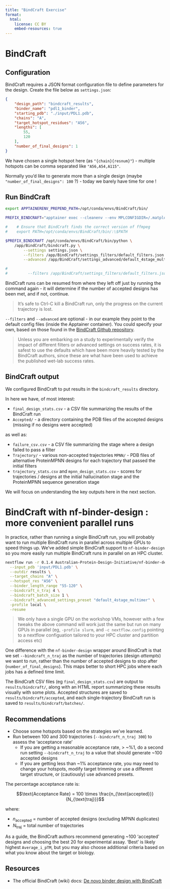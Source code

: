 ```yaml
---
title: "BindCraft Exercise"
format:
  html:
    license: CC BY
    embed-resources: true
---
```


# BindCraft

## Configuration

BindCraft requires a JSON format configuration file to define parameters for the design. Create the file below as `settings.json`:

```json
{
    "design_path": "bindcraft_results",
    "binder_name": "pdl1_binder",
    "starting_pdb": "./input/PDL1.pdb",
    "chains": "A",
    "target_hotspot_residues": "A56",
    "lengths": [
        55,
        120
    ],
    "number_of_final_designs": 1
}
```

We have chosen a single hotspot here (as `"{chain}{resnum}"`) - multiple hotspots can be comma separated like `"A56,A54,A115"`.

Normally you'd like to generate more than a single design (maybe `"number_of_final_designs": 100` ?) - today we barely have time for one !

## Run BindCraft

```bash
export APPTAINERENV_PREPEND_PATH=/opt/conda/envs/BindCraft/bin/

PREFIX_BINDCRAFT="apptainer exec --cleanenv --env MPLCONFIGDIR=/.matplotlib -B $(mktemp -d):/.matplotlib --nv docker://ghcr.io/australian-protein-design-initiative/containers/bindcraft:05702c4_nv-cuda12 "

#    # Ensure that BindCraft finds the correct version of ffmpeg
#    export PATH=/opt/conda/envs/BindCraft/bin/:\$PATH

$PREFIX_BINDCRAFT /opt/conda/envs/BindCraft/bin/python \
    /app/BindCraft/bindcraft.py \
        --settings settings.json \
        --filters /app/BindCraft/settings_filters/default_filters.json \
        --advanced /app/BindCraft/settings_advanced/default_4stage_multimer.json

# 
#         --filters /app/BindCraft/settings_filters/default_filters.json \
```

BindCraft runs can be resumed from where they left off just by running the command again - it will determine if the number of accepted designs has been met, and if not, continue.

> It's safe to Ctrl-C kill a BindCraft run, only the progress on the current trajectory is lost.

`--filters` and `--advanced` are optional - in our example they point to the default config files (inside the Apptainer container). You could specify your own, based on those found in the [BindCraft Github repository](https://github.com/martinpacesa/BindCraft/).

> Unless you are embarking on a study to experimentally verify the impact of different filters or advanced settings on success rates, it is safest to use the defaults which have been more heavily tested by the BindCraft authors, since these are what have been used to achieve the published wet-lab success rates.

## BindCraft output

We configured BindCraft to put results in the `bindcraft_results` directory.

In here we have, of most interest:

- `final_design_stats.csv` - a CSV file summarizing the results of the BindCraft run
- `Accepted/` - a directory containing the PDB files of the accepted designs (missing if no designs were accepted)

as well as:

- `failure_csv.csv` - a CSV file summarizing the stage where a design failed to pass a filter
- `Trajectory/` - various non-accepted trajectories
`MPNN/` - PDB files of alternative ProteinMPNN designs for each trajectory that passed the initial filters
- `trajectory_stats.csv` and `mpnn_design_stats.csv` - scores for trajectories / designs at the initial hallucination stage and the ProteinMPNN sequence generation stage

We will focus on understanding the key outputs here in the next section.

# BindCraft with nf-binder-design : more convenient parallel runs

In practice, rather than running a single BindCraft run, you will probably want to run multiple BindCraft runs in parallel across multiple GPUs to speed things up. We've added simple BindCraft support to `nf-binder-design` so you more easily run multiple BindCraft runs in parallel on an HPC cluster.

```bash
nextflow run -r 0.1.4 Australian-Protein-Design-Initiative/nf-binder-design/bindcraft.nf \
  --input_pdb 'input/PDL1.pdb' \
  --outdir results \
  --target_chains "A" \
  --hotspot_res "A56" \
  --binder_length_range "55-120" \
  --bindcraft_n_traj 4 \
  --bindcraft_batch_size 1 \
  --bindcraft_advanced_settings_preset "default_4stage_multimer" \
  -profile local \
  -resume
```

> We only have a single GPU on the workshop VMs, however with a few tweaks the above command will work just the same but run on many GPUs in parallel (eg, `-profile slurm`, and `-c nextflow.config` pointing to a nextflow configuation tailored to your HPC cluster and partition access etc)

One difference with the `nf-binder-design` wrapper around BindCraft is that we set `--bindcraft_n_traj` as the number of trajectories (design _attempts_) we want to run, rather than the number of accepted designs to stop after (`number_of_final_designs`). This maps better to short HPC jobs where each jobs has a defined time limit.

The BindCraft CSV files (eg `final_design_stats.csv`) are output to `results/bindcraft/`, along with an HTML report summarizing these results visually with some plots. Accepted structures are saved to `results/bindcraft/accepted`, and each single-trajectory BindCraft run is saved to `results/bindcraft/batches/`.

## Recommendations

- Choose some hotspots based on the strategies we've learned.
- Run between 100 and 300 trajectories (`--bindcraft_n_traj 300`) to assess the 'acceptance rate'
    - If you are getting a reasonable acceptance rate, > ~%1, do a second run setting `--bindcraft_n_traj` to a value that should generate ~100 accepted designs
    - If you are getting less than ~1% acceptance rate, you may need to change your hotspots, modify target trimming or use a different target structure, or (cautiously) use advanced presets.

The percentage acceptance rate is:

$$\text{Acceptance Rate} = 100 \times \frac{n_{\text{accepted}}}{N_{\text{traj}}}$$

where:

- $n_{\text{accepted}}$ = number of accepted designs (excluding MPNN duplicates)
- $N_{\text{traj}}$ = total number of trajectories

As a guide, the BindCraft authors recommend generating ~100 'accepted' designs and choosing the best 20 for experimental assay. 'Best' is likely highest `Average_i_pTM`, but you may also choose additional criteria based on what you know about the target or biology.

## Resources

- The official BindCraft (wiki) docs: [De novo binder design with BindCraft](https://github.com/martinpacesa/BindCraft/wiki/De-novo-binder-design-with-BindCraft)